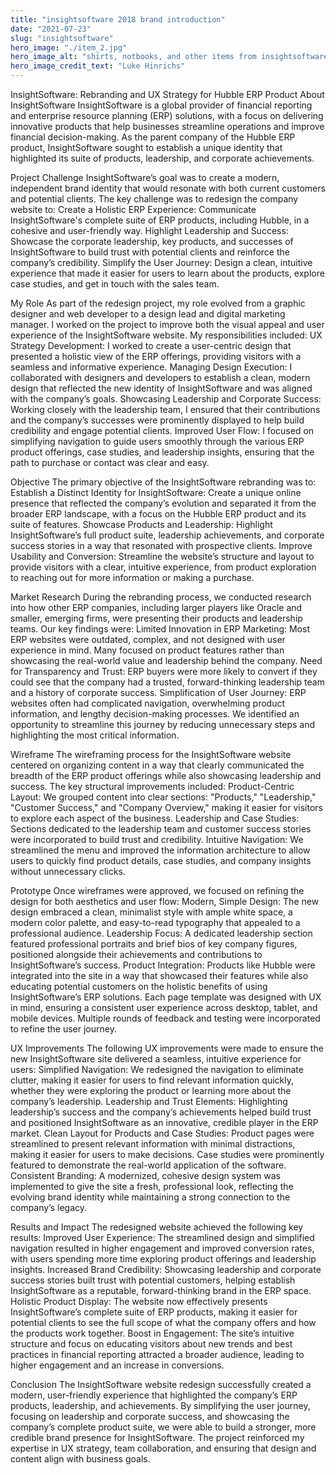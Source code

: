 ```yaml
---
title: "insightsoftware 2018 brand introduction"
date: "2021-07-23"
slug: "insightsoftware"
hero_image: "./item_2.jpg"
hero_image_alt: "shirts, notbooks, and other items from insightsoftware.com"
hero_image_credit_text: "Luke Hinrichs"
---
```


InsightSoftware: Rebranding and UX Strategy for Hubble ERP Product
About InsightSoftware
InsightSoftware is a global provider of financial reporting and enterprise resource planning (ERP) solutions, with a focus on delivering innovative products that help businesses streamline operations and improve financial decision-making. As the parent company of the Hubble ERP product, InsightSoftware sought to establish a unique identity that highlighted its suite of products, leadership, and corporate achievements.

Project Challenge
InsightSoftware’s goal was to create a modern, independent brand identity that would resonate with both current customers and potential clients. The key challenge was to redesign the company website to:
Create a Holistic ERP Experience: Communicate InsightSoftware's complete suite of ERP products, including Hubble, in a cohesive and user-friendly way.
Highlight Leadership and Success: Showcase the corporate leadership, key products, and successes of InsightSoftware to build trust with potential clients and reinforce the company’s credibility.
Simplify the User Journey: Design a clean, intuitive experience that made it easier for users to learn about the products, explore case studies, and get in touch with the sales team.

My Role
As part of the redesign project, my role evolved from a graphic designer and web developer to a design lead and digital marketing manager. I worked on the project to improve both the visual appeal and user experience of the InsightSoftware website. My responsibilities included:
UX Strategy Development: I worked to create a user-centric design that presented a holistic view of the ERP offerings, providing visitors with a seamless and informative experience.
Managing Design Execution: I collaborated with designers and developers to establish a clean, modern design that reflected the new identity of InsightSoftware and was aligned with the company’s goals.
Showcasing Leadership and Corporate Success: Working closely with the leadership team, I ensured that their contributions and the company’s successes were prominently displayed to help build credibility and engage potential clients.
Improved User Flow: I focused on simplifying navigation to guide users smoothly through the various ERP product offerings, case studies, and leadership insights, ensuring that the path to purchase or contact was clear and easy.

Objective
The primary objective of the InsightSoftware rebranding was to:
Establish a Distinct Identity for InsightSoftware: Create a unique online presence that reflected the company’s evolution and separated it from the broader ERP landscape, with a focus on the Hubble ERP product and its suite of features.
Showcase Products and Leadership: Highlight InsightSoftware’s full product suite, leadership achievements, and corporate success stories in a way that resonated with prospective clients.
Improve Usability and Conversion: Streamline the website’s structure and layout to provide visitors with a clear, intuitive experience, from product exploration to reaching out for more information or making a purchase.

Market Research
During the rebranding process, we conducted research into how other ERP companies, including larger players like Oracle and smaller, emerging firms, were presenting their products and leadership teams. Our key findings were:
Limited Innovation in ERP Marketing: Most ERP websites were outdated, complex, and not designed with user experience in mind. Many focused on product features rather than showcasing the real-world value and leadership behind the company.
Need for Transparency and Trust: ERP buyers were more likely to convert if they could see that the company had a trusted, forward-thinking leadership team and a history of corporate success.
Simplification of User Journey: ERP websites often had complicated navigation, overwhelming product information, and lengthy decision-making processes. We identified an opportunity to streamline this journey by reducing unnecessary steps and highlighting the most critical information.

Wireframe
The wireframing process for the InsightSoftware website centered on organizing content in a way that clearly communicated the breadth of the ERP product offerings while also showcasing leadership and success. The key structural improvements included:
Product-Centric Layout: We grouped content into clear sections: "Products," "Leadership," "Customer Success," and "Company Overview," making it easier for visitors to explore each aspect of the business.
Leadership and Case Studies: Sections dedicated to the leadership team and customer success stories were incorporated to build trust and credibility.
Intuitive Navigation: We streamlined the menu and improved the information architecture to allow users to quickly find product details, case studies, and company insights without unnecessary clicks.

Prototype
Once wireframes were approved, we focused on refining the design for both aesthetics and user flow:
Modern, Simple Design: The new design embraced a clean, minimalist style with ample white space, a modern color palette, and easy-to-read typography that appealed to a professional audience.
Leadership Focus: A dedicated leadership section featured professional portraits and brief bios of key company figures, positioned alongside their achievements and contributions to InsightSoftware’s success.
Product Integration: Products like Hubble were integrated into the site in a way that showcased their features while also educating potential customers on the holistic benefits of using InsightSoftware’s ERP solutions.
Each page template was designed with UX in mind, ensuring a consistent user experience across desktop, tablet, and mobile devices. Multiple rounds of feedback and testing were incorporated to refine the user journey.

UX Improvements
The following UX improvements were made to ensure the new InsightSoftware site delivered a seamless, intuitive experience for users:
Simplified Navigation: We redesigned the navigation to eliminate clutter, making it easier for users to find relevant information quickly, whether they were exploring the product or learning more about the company’s leadership.
Leadership and Trust Elements: Highlighting leadership’s success and the company’s achievements helped build trust and positioned InsightSoftware as an innovative, credible player in the ERP market.
Clean Layout for Products and Case Studies: Product pages were streamlined to present relevant information with minimal distractions, making it easier for users to make decisions. Case studies were prominently featured to demonstrate the real-world application of the software.
Consistent Branding: A modernized, cohesive design system was implemented to give the site a fresh, professional look, reflecting the evolving brand identity while maintaining a strong connection to the company’s legacy.

Results and Impact
The redesigned website achieved the following key results:
Improved User Experience: The streamlined design and simplified navigation resulted in higher engagement and improved conversion rates, with users spending more time exploring product offerings and leadership insights.
Increased Brand Credibility: Showcasing leadership and corporate success stories built trust with potential customers, helping establish InsightSoftware as a reputable, forward-thinking brand in the ERP space.
Holistic Product Display: The website now effectively presents InsightSoftware’s complete suite of ERP products, making it easier for potential clients to see the full scope of what the company offers and how the products work together.
Boost in Engagement: The site’s intuitive structure and focus on educating visitors about new trends and best practices in financial reporting attracted a broader audience, leading to higher engagement and an increase in conversions.

Conclusion
The InsightSoftware website redesign successfully created a modern, user-friendly experience that highlighted the company’s ERP products, leadership, and achievements. By simplifying the user journey, focusing on leadership and corporate success, and showcasing the company’s complete product suite, we were able to build a stronger, more credible brand presence for InsightSoftware. The project reinforced my expertise in UX strategy, team collaboration, and ensuring that design and content align with business goals.

